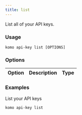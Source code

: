 ```yaml
---
title: list
---
```


List all of your API keys.

### Usage

`komo api-key list [OPTIONS]`

### Options

| Option                              	| Description                                                                                    | Type |
|-------------------------------------	|----------------------------------------------------------------------------------------------- |----- |

### Examples

List your API keys
```bash
komo api-key list
```

